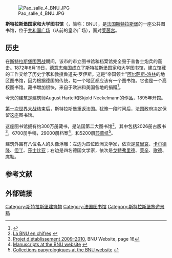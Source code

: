 {{Infobox library
| 名字     = 斯特拉斯堡国家和大学图书馆
| 英文名   = Bibliothèque nationale et universitaire
| 标志     = 
| 图像     = File:Strasbourg place de la République BNUS février 2015-2.jpg
| 图像说明 = 斯特拉斯堡国家和大学图书馆
| 图像注解 = 斯特拉斯堡国家和大学图书馆
| 国家     = {{FRA}}
| 类型     = 公立
| 范围     = 
| 建立时间 = 1871年8月9日
| 授权法源 = 
| 地址     = 6 place de la République
| 坐标     = 
| 隶属于   = 
| 分馆數   = 
| 藏品     = 
| 规模     = 
| 收藏标准 = 
| 法定送存 = 
| 借阅凭证 = 
| 流通     = 
| 服务人群 = 
| 注册用户 = 
| 经费     = 
| 馆长     = 
| 员工人数 = 
| 开放时间 = 周一至周六10:00-22:00<br>周日14:00-22:00
| 电话号码 = 
| 传真号码 = 
| 电邮地址 = 
| 官方网站 = www.bnu.fr
}}

[[File:Pao_salle_4_BNU.JPG|thumb]]

'''斯特拉斯堡国家和大学图书馆'''（{{lang-fr|Bibliothèque nationale et universitaire}}，简称：BNU），是[[法国|法国]][[斯特拉斯堡|斯特拉斯堡]]的一座公共图书馆，位于[[共和国广场_(斯特拉斯堡)|共和国广场]]（从前的皇帝广场），面对[[莱茵宫|莱茵宫]]。

== 历史 ==

在[[斯特拉斯堡围困战|斯特拉斯堡围困战]]期间，该市的市立图书馆和档案馆完全毁于普鲁士炮兵的轰击。1872年6月19日，[[德意志帝国|德意志帝国]]成立了斯特拉斯堡国家和大学图书馆，建立馆藏的工作交给了历史学家和教授鲁道夫·罗伊斯。这是“帝国领土”[[阿尔萨斯-洛林|阿尔萨斯-洛林]]的地区图书馆，因为根据德国的传统，每一个地区都应该有一个图书馆。它也是一个高校图书馆。藏书增加很快，来自于欧洲和美国各地的捐赠<ref>{{Cite web |url=http://www.mediatheques-cus.fr/medias/medias.aspx?INSTANCE=exploitation&PORTAL_ID=erm_portal_004.xml&SYNCMENU=004 |title=La petite histoire d’une grande bibliothèque |accessdate=2010-03-13 |archive-date=2010-11-25 |archive-url=https://web.archive.org/web/20101125064507/http://mediatheques-cus.fr/medias/medias.aspx?INSTANCE=exploitation&PORTAL_ID=erm_portal_004.xml&SYNCMENU=004 |dead-url=no }}</ref>。

今天的建筑是建筑师August Hartel和Skjold Neckelmann的作品，1895年开馆。 

[[第一次世界大战|第一次世界大战]]结束后，斯特拉斯堡重返法国。犹豫一段时间后，法国政府决定保留这座图书馆。 

这座图书馆拥有约300万册藏书，是法国第二大图书馆<ref>[http://www.bnu.fr/BNU/FR/A+propos/ La BNU en chifres] {{webarchive|url=https://web.archive.org/web/20101204042757/http://www.bnu.fr/BNU/FR/A%20propos/ |date=2010-12-04 }}</ref>，其中包括2026册古版书<ref>[http://www.bnu.fr/NR/rdonlyres/D9A7B1A5-24E1-4BAB-A3F1-7EBBEFD95271/0/PEenvoy%C3%A9juin08.pdf Projet d'établissement 2009–2010]{{Dead link|date=2020年1月 |bot=InternetArchiveBot |fix-attempted=yes }}, BNU Website, page 16</ref>，6700册手稿，29000册档案<ref>[http://www.bnu.fr/BNU/FR/Poles+Documentaires/Patrimoine/Manuscrits.htm Manuscripts at the BNU website] {{webarchive|url=https://web.archive.org/web/20090606151452/http://www.bnu.fr/BNU/FR/Poles+Documentaires/Patrimoine/Manuscrits.htm |date=2009-06-06 }}</ref>，和5200册[[莎草纸|莎草纸]]<ref>[http://www.bnu.fr/BNU/FR/Poles+Documentaires/Patrimoine/Collections+papyrologiques.htm Collections papyrologiques at the BNU website] {{webarchive|url=https://web.archive.org/web/20081119114210/http://www.bnu.fr/BNU/FR/Poles+Documentaires/Patrimoine/Collections+papyrologiques.htm |date=2008-11-19 }}</ref>。

建筑外围有八位名人的头像浮雕：左边为四位欧洲文学家，依次是[[莫里哀|莫里哀]]、[[佩德罗·卡尔德隆·德·拉·巴尔卡|卡尔德隆]]、[[但丁·阿利吉耶里|但丁]]、[[威廉·莎士比亚|莎士比亚]]；右边是四名德国文学家，依次是[[戈特弗里德|戈特弗里德]]、[[戈特霍尔德·埃夫莱姆·莱辛|莱辛]]、[[约翰·沃尔夫冈·冯·歌德|歌德]]、[[弗里德里希·席勒|席勒]]。

== 参考文献 ==
{{reflist}}

== 外部链接 ==
{{commonscat-inline|Bibliothèque nationale et universitaire}}

{{Coord|48|35|14|N|7|45|22|E |type:landmark_region:FR-67 |display=title}}

[[Category:斯特拉斯堡建筑物|Category:斯特拉斯堡建筑物]]
[[Category:法国图书馆|Category:法国图书馆]]
[[Category:斯特拉斯堡旅遊景點|Category:斯特拉斯堡旅遊景點]]